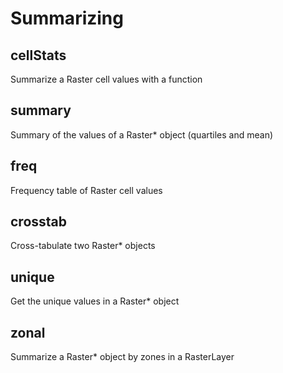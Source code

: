
# Summarizing


## cellStats
 Summarize a Raster cell values with a function

## summary
 Summary of the values of a Raster* object (quartiles and mean)

## freq
 Frequency table of Raster cell values

## crosstab
 Cross-tabulate two Raster* objects

## unique
 Get the unique values in a Raster* object

## zonal
 Summarize a Raster* object by zones in a RasterLayer


